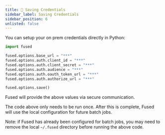 ```yaml
---
title: 🔐 Saving Credentials
sidebar_label: Saving Credentials
sidebar_position: 6
unlisted: false
---
```


You can setup your on prem credentials directly in Python:

```python showLineNumbers
import fused

fused.options.base_url = "***"
fused.options.auth.client_id = "***"
fused.options.auth.client_secret = "***"
fused.options.auth.audience = "***"
fused.options.auth.oauth_token_url = "***"
fused.options.auth.authorize_url = "***"

fused.options.save()
```

Fused will provide the above values via secure communication.

The code above only needs to be run once. After this is complete, Fused will use the local configuration for future batch jobs.

Note: if Fused has already been configured for batch jobs, you may need to remove the local `~/.fused` directory before running the above code.
